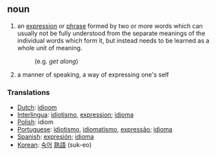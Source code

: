 == noun ==
# an [[expression]] or [[phrase]] formed by two or more words which can usually not be fully understood from the separate meanings of the individual words which form it, but instead needs to be learned as a whole unit of meaning.
#: (e.g. ''get along'')
# a manner of speaking, a way of expressing one's self

=== Translations ===
*[[Dutch]]: [[idioom]]
*[[Interlingua]]: [[idiotismo]], [[expression]]; [[idioma]]
*[[Polish]]: idiom
*[[Portuguese]]: [[idiotismo]], [[idiomatismo]], [[expressão]]; [[idioma]]
*[[Spanish]]: [[expresión]]; [[idioma]]
*[[Korean]]: [[숙어]] [[熟語]] (suk-eo)